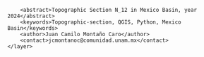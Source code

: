 <?xml version="1.0" encoding="UTF-8"?>
<qgis>
    <layer>
        <title>N_12</title>
        <abstract>Topographic Section N_12 in Mexico Basin, year 2024</abstract>
        <keywords>Topographic-section, QGIS, Python, Mexico Basin</keywords>
        <author>Juan Camilo Montaño Caro</author>
        <contact>jcmontanoc@comunidad.unam.mx</contact>
    </layer>
</qgis>
